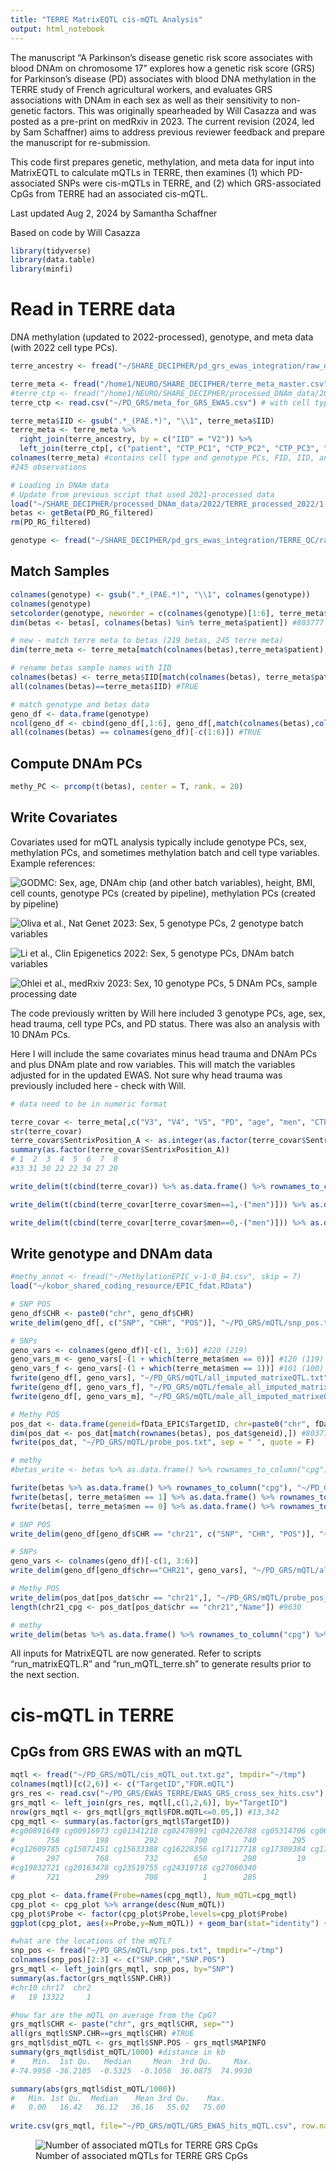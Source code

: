 ```yaml
---
title: "TERRE MatrixEQTL cis-mQTL Analysis"
output: html_notebook
---
```


The manuscript "A Parkinson’s disease genetic risk score associates with blood DNAm on chromosome 17" explores how a genetic risk score (GRS) for Parkinson's disease (PD) associates with blood DNA methylation in the TERRE study of French agricultural workers, and evaluates GRS associations with DNAm in each sex as well as their sensitivity to non-genetic factors. This was originally spearheaded by Will Casazza and was posted as a pre-print on medRxiv in 2023. The current revision (2024, led by Sam Schaffner) aims to address previous reviewer feedback and prepare the manuscript for re-submission.


This code first prepares genetic, methylation, and meta data for input into MatrixEQTL to calculate mQTLs in TERRE, then examines (1) which PD-associated SNPs were cis-mQTLs in TERRE, and (2) which GRS-associated CpGs from TERRE had an associated cis-mQTL.

Last updated Aug 2, 2024 by Samantha Schaffner

Based on code by Will Casazza

```r
library(tidyverse)
library(data.table)
library(minfi)
```

# Read in TERRE data
DNA methylation (updated to 2022-processed), genotype, and meta data (with 2022 cell type PCs).
```r
terre_ancestry <- fread("~/SHARE_DECIPHER/pd_grs_ewas_integration/raw_data.geno.maf.mind.sex_check.het_filter.ibd_filter.eigenvec")

terre_meta <- fread("/home1/NEURO/SHARE_DECIPHER/terre_meta_master.csv")
#terre_ctp <- fread("/home1/NEURO/SHARE_DECIPHER/processed_DNAm_data/2021/TERRE_processed_2021/meta_TERRE_funnorm_robCTP.txt")
terre_ctp <- read.csv("~/PD_GRS/meta_for_GRS_EWAS.csv") # with cell type PCs from 2022 DNAm data

terre_meta$IID <- gsub(".*_(PAE.*)", "\\1", terre_meta$IID)
terre_meta <- terre_meta %>%
  right_join(terre_ancestry, by = c("IID" = "V2")) %>%
  left_join(terre_ctp[, c("patient", "CTP_PC1", "CTP_PC2", "CTP_PC3", "CTP_PC4", "CTP_PC5", "CTP_PC6")], by = "patient")
colnames(terre_meta) #contains cell type and genotype PCs, FID, IID, and other meta variables
#245 observations

# Loading in DNAm data
# Update from previous script that used 2021-processed data
load("~/SHARE_DECIPHER/processed_DNAm_data/2022/TERRE_processed_2022/1-TERRE_RG_filtered.RData")
betas <- getBeta(PD_RG_filtered)
rm(PD_RG_filtered)

genotype <- fread("~/SHARE_DECIPHER/pd_grs_ewas_integration/TERRE_QC/raw_data.imputed.r2_30.maf_mismatch.traw")
```

## Match Samples
```r
colnames(genotype) <- gsub(".*_(PAE.*)", "\\1", colnames(genotype))
colnames(genotype)
setcolorder(genotype, neworder = c(colnames(genotype)[1:6], terre_meta$IID))
dim(betas <- betas[, colnames(betas) %in% terre_meta$patient]) #803777    219

# new - match terre meta to betas (219 betas, 245 terre meta)
dim(terre_meta <- terre_meta[match(colnames(betas),terre_meta$patient),]) #219  96

# rename betas sample names with IID
colnames(betas) <- terre_meta$IID[match(colnames(betas), terre_meta$patient)]
all(colnames(betas)==terre_meta$IID) #TRUE

# match genotype and betas data
geno_df <- data.frame(genotype)
ncol(geno_df <- cbind(geno_df[,1:6], geno_df[,match(colnames(betas),colnames(geno_df))])) #225
all(colnames(betas) == colnames(geno_df)[-c(1:6)]) #TRUE
```

## Compute DNAm PCs
```r
methy_PC <- prcomp(t(betas), center = T, rank. = 20)
```

## Write Covariates

Covariates used for mQTL analysis typically include genotype PCs, sex, methylation PCs, and sometimes methylation batch and cell type variables. Example references:

![GODMC](https://github.com/MRCIEU/godmc/wiki/Phenotype-and-covariate-data): Sex, age, DNAm chip (and other batch variables), height, BMI, cell counts, genotype PCs (created by pipeline), methylation PCs (created by pipeline)

![Oliva et al., Nat Genet 2023](https://www.ncbi.nlm.nih.gov/pmc/articles/PMC10249665/): Sex, 5 genotype PCs, 2 genotype batch variables

![Li et al., Clin Epigenetics 2022](https://clinicalepigeneticsjournal.biomedcentral.com/articles/10.1186/s13148-022-01385-6): Sex, 5 genotype PCs, DNAm batch variables

![Ohlei et al., medRxiv 2023](https://www.ncbi.nlm.nih.gov/pmc/articles/PMC10775408/): Sex, 10 genotype PCs, 5 DNAm PCs, sample processing date


The code previously written by Will here included 3 genotype PCs, age, sex, head trauma, cell type PCs, and PD status. There was also an analysis with 10 DNAm PCs.

Here I will include the same covariates minus head trauma and DNAm PCs and plus DNAm plate and row variables. This will match the variables adjusted for in the updated EWAS. Not sure why head trauma was previously included here - check with Will.


```r
# data need to be in numeric format

terre_covar <- terre_meta[,c("V3", "V4", "V5", "PD", "age", "men", "CTP_PC1", "CTP_PC2", "CTP_PC3", "CTP_PC4", "CTP_PC5","CTP_PC6","SentrixPosition_A","plate")]
str(terre_covar)
terre_covar$SentrixPosition_A <- as.integer(as.factor(terre_covar$SentrixPosition_A))
summary(as.factor(terre_covar$SentrixPosition_A))
# 1  2  3  4  5  6  7  8 
#33 31 30 22 22 34 27 20 

write_delim(t(cbind(terre_covar)) %>% as.data.frame() %>% rownames_to_column("id"), "~/PD_GRS/mQTL/covariates_CTP_PD.txt")

write_delim(t(cbind(terre_covar[terre_covar$men==1,-("men")])) %>% as.data.frame() %>% rownames_to_column("id"), "~/PD_GRS/mQTL/male_covariates_CTP_PD.txt")

write_delim(t(cbind(terre_covar[terre_covar$men==0,-("men")])) %>% as.data.frame() %>% rownames_to_column("id"), "~/PD_GRS/mQTL/female_covariates_CTP_PD.txt")
```

## Write genotype and DNAm data
```r
#methy_annot <- fread("~/MethylationEPIC_v-1-0_B4.csv", skip = 7)
load("~/kobor_shared_coding_resource/EPIC_fdat.RData")

# SNP POS
geno_df$CHR <- paste0("chr", geno_df$CHR)
write_delim(geno_df[, c("SNP", "CHR", "POS")], "~/PD_GRS/mQTL/snp_pos.txt")

# SNPs
geno_vars <- colnames(geno_df)[-c(1, 3:6)] #220 (219)
geno_vars_m <- geno_vars[-(1 + which(terre_meta$men == 0))] #120 (119)
geno_vars_f <- geno_vars[-(1 + which(terre_meta$men == 1))] #101 (100)
fwrite(geno_df[, geno_vars], "~/PD_GRS/mQTL/all_imputed_matrixeQTL.txt", sep = " ", quote = F)
fwrite(geno_df[, geno_vars_f], "~/PD_GRS/mQTL/female_all_imputed_matrixeQTL.txt", sep = " ", quote = F)
fwrite(geno_df[, geno_vars_m], "~/PD_GRS/mQTL/male_all_imputed_matrixeQTL.txt", sep = " ", quote = F)

# Methy POS
pos_dat <- data.frame(geneid=fData_EPIC$TargetID, chr=paste0("chr", fData_EPIC$CHR), s1=fData_EPIC$MAPINFO, s2=fData_EPIC$MAPINFO)
dim(pos_dat <- pos_dat[match(rownames(betas), pos_dat$geneid),]) #803777      5
fwrite(pos_dat, "~/PD_GRS/mQTL/probe_pos.txt", sep = " ", quote = F)

# methy
#betas_write <- betas %>% as.data.frame() %>% rownames_to_column("cpg")

fwrite(betas %>% as.data.frame() %>% rownames_to_column("cpg"), "~/PD_GRS/mQTL/methylation.txt", sep = " ", quote = F)
fwrite(betas[, terre_meta$men == 1] %>% as.data.frame() %>% rownames_to_column("cpg"), "~/PD_GRS/mQTL/male_methylation.txt", sep = " ", quote = F)
fwrite(betas[, terre_meta$men == 0] %>% as.data.frame() %>% rownames_to_column("cpg"), "~/PD_GRS/mQTL/female_methylation.txt", sep = " ", quote = F)

# SNP POS
write_delim(geno_df[geno_df$CHR == "chr21", c("SNP", "CHR", "POS")], "~/PD_GRS/mQTL/snp_pos_chr21.txt")

# SNPs
geno_vars <- colnames(geno_df)[-c(1, 3:6)]
write_delim(geno_df[geno_df$chr=="CHR21", geno_vars], "~/PD_GRS/mQTL/all_imputed_matrixeQTL_chr21.txt")

# Methy POS
write_delim(pos_dat[pos_dat$chr == "chr21",], "~/PD_GRS/mQTL/probe_pos_chr21.txt")
length(chr21_cpg <- pos_dat[pos_dat$chr == "chr21","Name"]) #9630

# methy
write_delim(betas %>% as.data.frame() %>% rownames_to_column("cpg") %>% filter(cpg %in% chr21_cpg), "~/PD_GRS/mQTL/methylation_chr21.txt")
```

All inputs for MatrixEQTL are now generated. Refer to scripts "run_matrixEQTL.R" and "run_mQTL_terre.sh" to generate results prior to the next section.

# cis-mQTL in TERRE

## CpGs from GRS EWAS with an mQTL
```r
mqtl <- fread("~/PD_GRS/mQTL/cis_mQTL_out.txt.gz", tmpdir="~/tmp")
colnames(mqtl)[c(2,6)] <- c("TargetID","FDR.mQTL")
grs_res <- read.csv("~/PD_GRS/EWAS_TERRE/EWAS_GRS_cross_sex_hits.csv")
grs_mqtl <- left_join(grs_res, mqtl[,c(1,2,6)], by="TargetID")
nrow(grs_mqtl <- grs_mqtl[grs_mqtl$FDR.mQTL<=0.05,]) #13,342
cpg_mqtl <- summary(as.factor(grs_mqtl$TargetID))
#cg00891649 cg00916973 cg01341218 cg02478991 cg04226788 cg05314706 cg06721910 cg07368061 cg09793084 cg09860564 
#       758        198        292        700        740        295        778        705        656        787 
#cg12609785 cg15072451 cg15633388 cg16228356 cg17117718 cg17309384 cg17911788 cg18228076 cg18815117 cg18878992 
#       297        768        732        650        298         19        628        786        472        769 
#cg19832721 cg20163478 cg23519755 cg24319718 cg27060340 
#       721        299        708          1        285 

cpg_plot <- data.frame(Probe=names(cpg_mqtl), Num_mQTL=cpg_mqtl)
cpg_plot <- cpg_plot %>% arrange(desc(Num_mQTL))
cpg_plot$Probe <- factor(cpg_plot$Probe,levels=cpg_plot$Probe)
ggplot(cpg_plot, aes(x=Probe,y=Num_mQTL)) + geom_bar(stat="identity") + ylab("Number of associated mQTLs") + theme_classic() + theme(axis.text.x=element_text(angle=90), axis.title.x=element_blank()) + ggtitle("TERRE GRS-associated CpGs with mQTLs")

#what are the locations of the mQTL?
snp_pos <- fread("~/PD_GRS/mQTL/snp_pos.txt", tmpdir="~/tmp")
colnames(snp_pos)[2:3] <- c("SNP.CHR","SNP.POS")
grs_mqtl <- left_join(grs_mqtl, snp_pos, by="SNP")
summary(as.factor(grs_mqtl$SNP.CHR))
#chr10 chr17  chr2 
#   19 13322     1 

#how far are the mQTL on average from the CpG?
grs_mqtl$CHR <- paste("chr", grs_mqtl$CHR, sep="")
all(grs_mqtl$SNP.CHR==grs_mqtl$CHR) #TRUE
grs_mqtl$dist_mQTL <- grs_mqtl$SNP.POS - grs_mqtl$MAPINFO
summary(grs_mqtl$dist_mQTL/1000) #distance in kb
#    Min.  1st Qu.   Median     Mean  3rd Qu.     Max. 
#-74.9950 -36.2105  -0.5325  -0.1056  36.0875  74.9930 

summary(abs(grs_mqtl$dist_mQTL/1000))
#   Min. 1st Qu.  Median    Mean 3rd Qu.    Max. 
#   0.00   16.42   36.12   36.16   55.02   75.00 
   
write.csv(grs_mqtl, file="~/PD_GRS/mQTL/GRS_EWAS_hits_mQTL.csv", row.names=F)
```
![Number of associated mQTLs for TERRE GRS CpGs](/home1/NEURO/schaffner/PD_GRS/mQTL/grs_cpgs_mqtls.png)
